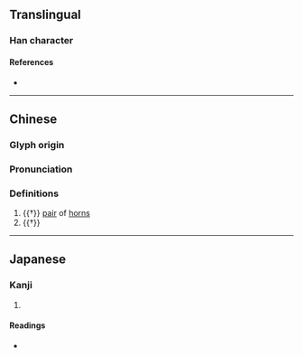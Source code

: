 {{character info}}
==Translingual==

===Han character===
{{Han char|rn=93|rad=牛|as=04|sn=8|four=|canj=HQI,XHQI|ids=⿰牜戈}}

====References====
* {{Han ref|kx=0699.111|dkj=19962|dj=1112.020|hdz=31803.090|uh=726B|ud=29291}}

----

==Chinese==
{{zh-forms}}

===Glyph origin===
{{Han etym}}

===Pronunciation===
{{zh-pron
|m=gē,qiāng
|c=go1
|mc=
|oc=
|cat=n
}}

===Definitions===
{{zh-hanzi}}

# {{†}} [[pair]] of [[horn]]s
# {{†}} {{zh-alt-form|戕}}

----

==Japanese==

===Kanji===
{{ja-kanji|grade=|rs=牛04}}

# {{rfdef|ja|sort=牛04}}

====Readings====
* {{ja-readings|on=[[か]] (ka), [[ばつ]] (batsu)|kun=[[きる]] (kiru)}}